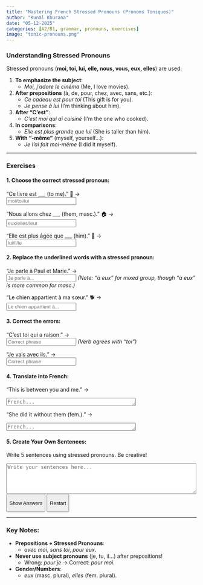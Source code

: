 ```yaml
---
title: "Mastering French Stressed Pronouns (Pronoms Toniques)"  
author: "Kunal Khurana"  
date: "05-12-2025"  
categories: [A2/B1, grammar, pronouns, exercises]  
image: "tonic-pronouns.png"  
---
```


::: {.content-visible when-profile="english"}
### Understanding Stressed Pronouns

Stressed pronouns (**moi, toi, lui, elle, nous, vous, eux, elles**) are used:

1.  **To emphasize the subject**:
    -   *Moi, j’adore le cinéma* (Me, I love movies).
2.  **After prepositions** (à, de, pour, chez, avec, sans, etc.):
    -   *Ce cadeau est pour toi* (This gift is for you).\
    -   *Je pense à lui* (I’m thinking about him).
3.  **After "C’est"**:
    -   *C’est moi qui ai cuisiné* (I’m the one who cooked).
4.  **In comparisons**:
    -   *Elle est plus grande que lui* (She is taller than him).
5.  **With "-même"** (myself, yourself...):
    -   *Je l’ai fait moi-même* (I did it myself).

------------------------------------------------------------------------

### Exercises

#### 1. Choose the correct stressed pronoun:

"Ce livre est \_\_\_ (to me)." 📖 →\
<input type="text" placeholder="moi/toi/lui" oninput="checkAnswer(this, 'pour moi')">

"Nous allons chez \_\_\_ (them, masc.)." 🏠 →\
<input type="text" placeholder="eux/elles/leur" oninput="checkAnswer(this, 'chez eux')">

"Elle est plus âgée que \_\_\_ (him)." 👴 →\
<input type="text" placeholder="lui/il/le" oninput="checkAnswer(this, 'que lui')">

#### 2. Replace the underlined words with a stressed pronoun:

"Je parle à Paul et Marie." →\
<input type="text" placeholder="Je parle à..." oninput="checkAnswer(this, 'Je parle à eux')"> *(Note: "à eux" for mixed group, though "à eux" is more common for masc.)*

"Le chien appartient à ma sœur." 🐕 →\
<input type="text" placeholder="Le chien appartient à..." oninput="checkAnswer(this, 'Le chien appartient à elle')">

#### 3. Correct the errors:

"C’est toi qui a raison." →\
<input type="text" placeholder="Correct phrase" oninput="checkAnswer(this, 'C’est toi qui as raison')"> *(Verb agrees with "toi")*

"Je vais avec ils." →\
<input type="text" placeholder="Correct phrase" oninput="checkAnswer(this, 'Je vais avec eux')">

#### 4. Translate into French:

"This is between you and me." →\

```{=html}
<textarea placeholder="French..." rows="1" cols="40" oninput="checkTranslation(this, 'C’est entre toi et moi.')"></textarea>
```

"She did it without them (fem.)." →\

```{=html}
<textarea placeholder="French..." rows="1" cols="40" oninput="checkTranslation(this, 'Elle l’a fait sans elles.')"></textarea>
```

#### 5. Create Your Own Sentences:

Write 5 sentences using stressed pronouns. Be creative!\

```{=html}
<textarea placeholder="Write your sentences here..." rows="5" cols="60"></textarea>
```

<button onclick="showAnswers()">

Show Answers

</button>

<button onclick="refreshPage()">

Restart

</button>

```{=html}
<script>
function checkAnswer(input, correctAnswer) {
    const span = input.nextElementSibling;
    if (input.value.trim().toLowerCase() === correctAnswer.toLowerCase()) {
        span.textContent = "✓ Correct";
        span.style.color = "green";
    } else {
        span.textContent = "";
    }
}

function checkTranslation(textarea, correctTranslation) {
    const span = textarea.nextElementSibling;
    if (textarea.value.trim().toLowerCase() === correctTranslation.toLowerCase()) {
        span.textContent = "✓ Correct";
        span.style.color = "green";
    } else {
        span.textContent = "";
    }
}

function showAnswers() {
    document.querySelectorAll('input[type="text"], textarea').forEach(input => {
        const span = input.nextElementSibling;
        const correctAnswer = input.getAttribute('oninput')?.match(/'([^']+)'/)?.[1];
        if (correctAnswer) {
            span.textContent = `Answer: ${correctAnswer}`;
            span.style.color = "blue";
        }
    });
}

function refreshPage() {
    location.reload();
}
</script>
```

------------------------------------------------------------------------

### Key Notes:

-   **Prepositions + Stressed Pronouns**:
    -   *avec moi*, *sans toi*, *pour eux*.\
-   **Never use subject pronouns** (je, tu, il...) after prepositions!
    -   Wrong: *pour je* → Correct: *pour moi*.\
-   **Gender/Numbers**:
    -   *eux* (masc. plural), *elles* (fem. plural).
:::